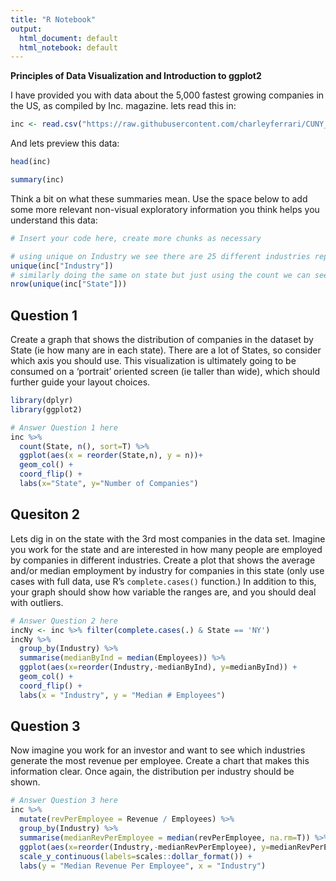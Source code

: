 ```yaml
---
title: "R Notebook"
output:
  html_document: default
  html_notebook: default
---
```


**Principles of Data Visualization and Introduction to ggplot2**

I have provided you with data about the 5,000 fastest growing companies in the US, as compiled by Inc. magazine. lets read this in:

```r

inc <- read.csv("https://raw.githubusercontent.com/charleyferrari/CUNY_DATA_608/master/module1/Data/inc5000_data.csv", header= TRUE)

```

And lets preview this data:

```r

head(inc)

```
```r

summary(inc)

```

Think a bit on what these summaries mean. Use the space below to add some more relevant non-visual exploratory information you think helps you understand this data:

```r

# Insert your code here, create more chunks as necessary
```

```r
# using unique on Industry we see there are 25 different industries represented here
unique(inc["Industry"])
# similarly doing the same on state but just using the count we can see all states are represented including Washington DC and Puerto Rico
nrow(unique(inc["State"]))
```

## Question 1

Create a graph that shows the distribution of companies in the dataset by State (ie how many are in each state). There are a lot of States, so consider which axis you should use. This visualization is ultimately going to be consumed on a 'portrait' oriented screen (ie taller than wide), which should further guide your layout choices.

```r
library(dplyr)
library(ggplot2)
```
```r

# Answer Question 1 here
inc %>% 
  count(State, n(), sort=T) %>% 
  ggplot(aes(x = reorder(State,n), y = n))+
  geom_col() +
  coord_flip() +
  labs(x="State", y="Number of Companies")
```

## Quesiton 2

Lets dig in on the state with the 3rd most companies in the data set. Imagine you work for the state and are interested in how many people are employed by companies in different industries. Create a plot that shows the average and/or median employment by industry for companies in this state (only use cases with full data, use R's `complete.cases()` function.) In addition to this, your graph should show how variable the ranges are, and you should deal with outliers.

```r

# Answer Question 2 here
incNy <- inc %>% filter(complete.cases(.) & State == 'NY')
incNy %>% 
  group_by(Industry) %>%
  summarise(medianByInd = median(Employees)) %>%
  ggplot(aes(x=reorder(Industry,-medianByInd), y=medianByInd)) +
  geom_col() +
  coord_flip() +
  labs(x = "Industry", y = "Median # Employees")

```

## Question 3

Now imagine you work for an investor and want to see which industries generate the most revenue per employee. Create a chart that makes this information clear. Once again, the distribution per industry should be shown.

```r

# Answer Question 3 here
inc %>% 
  mutate(revPerEmployee = Revenue / Employees) %>% 
  group_by(Industry) %>%
  summarise(medianRevPerEmployee = median(revPerEmployee, na.rm=T)) %>%
  ggplot(aes(x=reorder(Industry,-medianRevPerEmployee), y=medianRevPerEmployee)) + geom_col() + coord_flip() +
  scale_y_continuous(labels=scales::dollar_format()) +
  labs(y = "Median Revenue Per Employee", x = "Industry")

```


